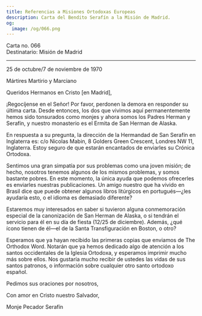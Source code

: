 ```yaml
---
title: Referencias a Misiones Ortodoxas Europeas
description: Carta del Bendito Serafín a la Misión de Madrid.
og:
  image: /og/066.png
---
```


<div style={{textAlign:'right', fontFamily:'monospace'}}>Carta no. 066</div>
<div style={{textAlign:'left', fontFamily:'monospace'}}>Destinatario: Misión de Madrid</div>

---

25 de octubre/7 de noviembre de 1970

Mártires Martirio y Marciano

Queridos Hermanos en Cristo [en Madrid],

¡Regocíjense en el Señor! Por favor, perdonen la demora en responder su última carta. Desde entonces, los dos que vivimos aquí permanentemente hemos sido tonsurados como monjes y ahora somos los Padres Herman y Serafín, y nuestro monasterio es el Ermita de San Herman de Alaska.

En respuesta a su pregunta, la dirección de la Hermandad de San Serafín en Inglaterra es: c/o Nicolas Mabin, 8 Golders Green Crescent, Londres NW 11, Inglaterra. Estoy seguro de que estarán encantados de enviarles su Crónica Ortodoxa.

Sentimos una gran simpatía por sus problemas como una joven misión; de hecho, nosotros tenemos algunos de los mismos problemas, y somos bastante pobres. En este momento, la única ayuda que podemos ofrecerles es enviarles nuestras publicaciones. Un amigo nuestro que ha vivido en Brasil dice que puede obtener algunos libros litúrgicos en portugués—¿les ayudaría esto, o el idioma es demasiado diferente?

Estaremos muy interesados en saber si tuvieron alguna conmemoración especial de la canonización de San Herman de Alaska, o si tendrán el servicio para él en su día de fiesta (12/25 de diciembre). Además, ¿qué ícono tienen de él—el de la Santa Transfiguración en Boston, o otro?

Esperamos que ya hayan recibido las primeras copias que enviamos de The Orthodox Word. Notarán que ya hemos dedicado algo de atención a los santos occidentales de la Iglesia Ortodoxa, y esperamos imprimir mucho más sobre ellos. Nos gustaría mucho recibir de ustedes las vidas de sus santos patronos, o información sobre cualquier otro santo ortodoxo español.

Pedimos sus oraciones por nosotros,

Con amor en Cristo nuestro Salvador,

Monje Pecador Serafín